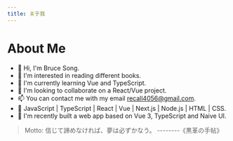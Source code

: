 ```yaml
---
title: 关于我
---
```


# About Me

- 👋 Hi, I'm Bruce Song.
- 📖 I'm interested in reading different books.
- 🌱 I'm currently learning Vue and TypeScript.
- 💞️ I'm looking to collaborate on a React/Vue project.
- 📫 You can contact me with my email recall4056@gmail.com.
- 💪 JavaScript | TypeScript | React | Vue | Next.js | Node.js | HTML | CSS.
- 🚀 I'm recently built a web app based on Vue 3, TypeScript and Naive UI.

> Motto: 信じて諦めなければ、夢は必ずかなう。 --------《黒革の手帖》
